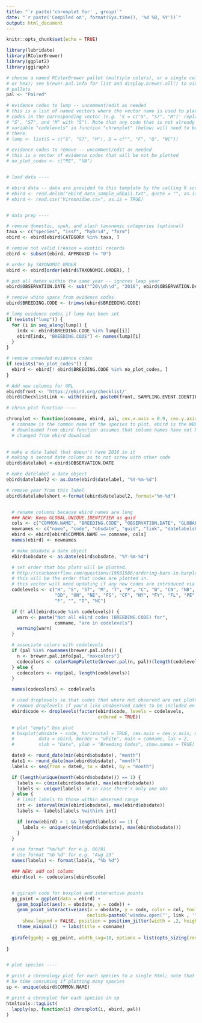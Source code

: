 ---
title: "`r paste('chronplot for' , group)`"
date: "`r paste('Compiled on', format(Sys.time(), '%d %B, %Y'))`"
output: html_document
---

```{r setup, include=FALSE}
knitr::opts_chunk$set(echo = TRUE)
```

```{r load, echo=FALSE, message=FALSE}
library(lubridate)
library(RColorBrewer)
library(ggplot2)
library(ggiraph)

# choose a named RColorBrewer pallet (multiple colors), or a single color (name
# or hex); see brewer.pal.info for list and display.brewer.all() to view all
# pallets
pal <- "Paired"

# evidence codes to lump -- uncomment/edit as needed
# this is a list of named vectors where the vector name is used to place all
# codes in the corresponding vector (e.g. 'S = c("S", "S7", "M")' replaces all
# "S", "S7", and "M" with "S"). Note that any code that is not already in
# variable "codelevels" in function "chronplot" (below) will need to be added
# there.
# lump <- list(S = c("S", "S7", "M"), O = c("", "F", "O", "NC"))

# evidence codes to remove -- uncomment/edit as needed
# this is a vector of evidence codes that will be not be plotted
# no_plot_codes <- c("PE", "UN")


# load data ----

# ebird data -- data are provided to this template by the calling R script
# ebird <- read.delim("ebird_data_sample_wbbaii.txt", quote = "", as.is = TRUE)
# ebird <- read.csv("Vireonidae.csv", as.is = TRUE)


# data prep ----

# remove domestic, spuh, and slash taxonomic categories (optional)
taxa <- c("species", "issf", "hybrid", "form")
ebird <- ebird[ebird$CATEGORY %in% taxa, ]

# remove not valid (reason = exotic) records
ebird <- subset(ebird, APPROVED != "0")

# order by TAXONOMIC.ORDER
ebird <- ebird[order(ebird$TAXONOMIC.ORDER), ]

# put all dates within the same year -- ignores leap year
ebird$OBSERVATION.DATE <- sub("^20\\d\\d", "2016", ebird$OBSERVATION.DATE)

# remove white space from evidence codes
ebird$BREEDING.CODE <- trimws(ebird$BREEDING.CODE)

# lump evidence codes if lump has been set
if (exists("lump")) {
  for (i in seq_along(lump)) {
    indx <- ebird$BREEDING.CODE %in% lump[[i]]
    ebird[indx, "BREEDING.CODE"] <- names(lump)[i]
  }
}

# remove unneeded evidence codes
if (exists("no_plot_codes")) {
  ebird <- ebird[! ebird$BREEDING.CODE %in% no_plot_codes, ]
}

# Add new columns for URL
ebird$front <- 'https://ebird.org/checklist/'
ebird$ChecklistLink <- with(ebird, paste0(front, SAMPLING.EVENT.IDENTIFIER))

# chron plot function ----

chronplot <- function(comname, ebird, pal, cex.x.axis = 0.9, cex.y.axis = 0.8) {
  # comname is the common name of the species to plot, ebird is the WBBA data
  # downloaded from ebird function assumes that column names have not been
  # changed from ebird download
  

# make a date label that doesn't have 2016 in it
# making a second date column as to not screw with other code
ebird$datelabel <-ebird$OBSERVATION.DATE 

# make datelabel a date object
ebird$datelabel2 <- as.Date(ebird$datelabel, "%Y-%m-%d")

# remove year from this label
ebird$datelabelshort <-format(ebird$datelabel2, format="%m-%d")


  # rename columns because ebird names are long
  ### NEW: Keep GLOBAL.UNIQUE.IDENTIFIER as guid
  cols <- c("COMMON.NAME", "BREEDING.CODE", "OBSERVATION.DATE", "GLOBAL.UNIQUE.IDENTIFIER", "ChecklistLink", "datelabelshort")
  newnames <- c("name", "code", "obsdate", "guid", "link", "datelabelshort")
  ebird <- ebird[ebird$COMMON.NAME == comname, cols]
  names(ebird) <- newnames

  # make obsdate a date object
  ebird$obsdate <- as.Date(ebird$obsdate, "%Y-%m-%d")

  # set order that box plots will be plotted.
  # http://stackoverflow.com/questions/19681586/ordering-bars-in-barplot
  # this will be the order that codes are plotted in.
  # this vector will need updating if any new codes are introduced via "lump".
  codelevels <- c("H", "S", "S7", "M", "T", "P", "C", "B", "CN", "NB", "A", "N",
                  "DD", "ON", "NE", "FS", "CF", "NY", "FY", "FL", "PE", "UN",
                  "F", "", "O", "NC")

  if (! all(ebird$code %in% codelevels)) {
    warn <- paste("Not all eBird codes (BREEDING.CODE) for",
                  comname, "are in codelevels")
    warning(warn)
  }

  # associate colors with codelevels
  if (pal %in% rownames(brewer.pal.info)) {
    n <- brewer.pal.info[pal, "maxcolors"]
    codecolors <- colorRampPalette(brewer.pal(n, pal))(length(codelevels))
  } else {
    codecolors <- rep(pal, length(codelevels))
  }

  names(codecolors) <- codelevels

  # used droplevels so that codes that where not observed are not plotted;
  # remove droplevels if you'd like unobserved codes to be included on the plot
  ebird$code <- droplevels(factor(ebird$code, levels = codelevels,
                                  ordered = TRUE))

  # plot "empty" box plot
  # boxplot(obsdate ~ code, horizontal = TRUE, cex.axis = cex.y.axis, xaxt = "n",
  #         data = ebird, border = "white", main = comname, las = 2,
  #         xlab = "Date", ylab = "Breeding Codes", show.names = TRUE)

  date0 <- round_date(min(ebird$obsdate), "month")
  date1 <- round_date(max(ebird$obsdate), "month")
  labels <- seq(from = date0, to = date1, by = "month")

  if (length(unique(month(ebird$obsdate))) == 1) {
    labels <- c(min(ebird$obsdate), max(ebird$obsdate))
    labels <- unique(labels)  # in case there's only one obs
  } else {
    # limit labels to those within observed range
    int <- interval(min(ebird$obsdate), max(ebird$obsdate))
    labels <- labels[labels %within% int]

    if (nrow(ebird) > 1 && length(labels) == 1) {
      labels <- unique(c(min(ebird$obsdate), max(ebird$obsdate)))
    }
  }

  # use format "%m/%d" for e.g. 06/01
  # use format "%b %d" for e.g. "Aug 23"
  names(labels) <- format(labels, "%b %d")

  ### NEW: add col column
  ebird$col <- codecolors[ebird$code]


  # ggiraph code for boxplot and interactive points
  gg_point = ggplot(data = ebird) +
    geom_boxplot(aes(x = obsdate, y = code)) +
    geom_point_interactive(aes(x = obsdate, y = code, color = col, tooltip = datelabelshort, data_id = datelabelshort,
                              onclick=paste0('window.open("', link , '", "_blank")')),
      show.legend = FALSE, position = position_jitter(width = .2, height = .2)) +
    theme_minimal()  + labs(title = comname)
  
  girafe(ggobj = gg_point, width_svg=10, options = list(opts_sizing(rescale = TRUE)))
  
}


# plot species ----

# print a chronology plot for each species to a single html; note that this can
# be time consuming if plotting many species
sp <- unique(ebird$COMMON.NAME)

# print a chronplot for each species in sp
htmltools::tagList(
  lapply(sp, function(i) chronplot(i, ebird, pal))
)
```
